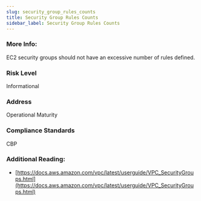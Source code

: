 ```yaml
---
slug: security_group_rules_counts
title: Security Group Rules Counts
sidebar_label: Security Group Rules Counts
---
```


### More Info:

EC2 security groups should not have an excessive number of rules defined.

### Risk Level

Informational

### Address

Operational Maturity

### Compliance Standards

CBP

### Additional Reading:

- [https://docs.aws.amazon.com/vpc/latest/userguide/VPC_SecurityGroups.html](https://docs.aws.amazon.com/vpc/latest/userguide/VPC_SecurityGroups.html) 

